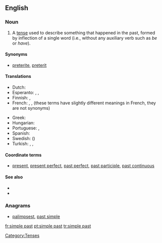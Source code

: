 ==English==

===Noun===
{{en-noun|sg=[[simple]] [[past]]}}

# {{grammar}} A [[tense]] used to describe something that happened in the past, formed by inflection of a single word (i.e., without any auxiliary verb such as ''be'' or ''have'').

====Synonyms====
* {{sense|grammar}} [[preterite]], [[preterit]]

====Translations====
{{trans-top|the simple past}}
* Dutch: {{t-|nl|onvoltooid verleden tijd|m}}
* Esperanto: {{t|eo|estinteco|xs=Esperanto}}, {{t-|eo|estinto|xs=Esperanto}}, {{t-|eo|preterito|xs=Esperanto}}
* Finnish: {{t+|fi|imperfekti}}, {{t+|fi|preteriti}}
* French: {{t+|fr|passé|m}}, {{t+|fr|imparfait|m}}, {{t+|fr|passé simple|m}} (these terms have slightly different meanings in French, they are not synonyms)
{{trans-mid}}
* Greek: {{t+|el|αόριστος|m|tr=aóristos}}
* Hungarian: {{t|hu|egyszerű múlt}}
* Portuguese: {{t+|pt|pretérito perfeito|m}},  {{t+|pt|pretérito perfeito simples|m}}
* Spanish: {{t+|es|pretérito}}
* Swedish: {{t|sv|preteritum}} ({{t-|sv|imperfekt}})
* Turkish: {{t+|tr|geçmiş zaman}},  {{t|tr|-di'li geçmiş zaman}},  {{t|tr|geçmiş zamanın hikayesi}}
{{trans-bottom}}

====Coordinate terms====
* {{sense|grammatical tense}} [[present]], [[present perfect]], [[past perfect]], [[past participle]], [[past continuous]]

====See also====
*{{pedia|Simple past (English)}}
*{{pedia|Preterite}}

===Anagrams===
* {{alphagram|aeilmppsst}} [[palimpsest#English|palimpsest]], [[past simple#English|past simple]]

[[Category:Tenses]]
[[fr:simple past]]
[[pt:simple past]]
[[tr:simple past]]
